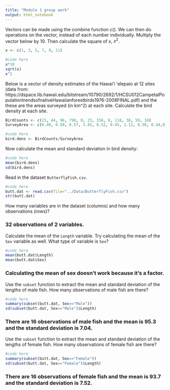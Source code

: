 ```yaml
---
title: "Module 1 group work"
output: html_notebook
---
```


Vectors can be made using the combine function c(). We can then do operations on the vector, instead of each number individually. Multiply the vector below by 10. Then calculate the square of x, $x^2$.

```r
x <- c(1, 3, 5, 7, 9, 11)

#code here
x*10
sqrt(x)
x^2
```

Below is a vector of density estimates of the Hawaiʻi ʻelepaio at 12 sites (data from: https://dspace.lib.hawaii.edu/bitstream/10790/2692/1/HCSU012CampetalPopulationtrendsofnativeHawaiianforestbirds1976-2008FINAL.pdf) and the these are the areas surveyed (in km^2) at each site. Calculate the bird density at each site.

```r
BirdCounts <- c(15, 44, 96, 790, 0, 23, 158, 9, 118, 38, 59, 16)
SurveyArea <- c(0.40, 0.58, 0.57, 3.45, 0.52, 0.45, 1.12, 0.58, 0.44,0.63 ,0.83, 1.27)

#code here
bird.dens <- BirdCounts/SurveyArea
```

Now calculate the mean and standard deviation in bird density:
```r
#code here
mean(bird.dens)
sd(bird.dens)
```

###########

Read in the dataset `ButterflyFish.csv`. 
```r
#code here
butt.dat <- read.csv(file="../Data/ButterflyFish.csv")
str(butt.dat)
```

How many variables are in the dataset (columns) and how many observations (rows)?

### 32 observations of 2 variables.

Calculate the mean of the `Length` variable. Try calculating the mean of the `Sex` variable as well. What type of variable is `Sex`?
```r
#code here
mean(butt.dat$Length)
mean(butt.dat$Sex)
```
### Calculating the mean of sex doesn't work because it's a factor.

Use the `subset` function to extract the mean and standard deviation of the lengths of male fish. How many observations of male fish are there?

```r
#code here
summary(subset(butt.dat, Sex=="Male"))
sd(subset(butt.dat, Sex=="Male")$Length)
```
### There are 16 observations of male fish and the mean is 95.3 and the standard deviation is 7.04.

Use the `subset` function to extract the mean and standard deviation of the lengths of female fish. How many observations of female fish are there?

```r
#code here
summary(subset(butt.dat, Sex=="Female"))
sd(subset(butt.dat, Sex=="Female")$Length)
```
### There are 16 observations of female fish and the mean is 93.7 and the standard deviation is 7.52.

